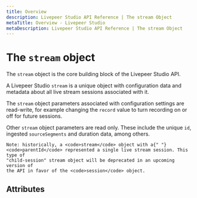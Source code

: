 ```yaml
---
title: Overview
description: Livepeer Studio API Reference | The stream Object
metaTitle: Overview - Livepeer Studio
metaDescription: Livepeer Studio API Reference | The stream Object
---
```


# The `stream` object

The `stream` object is the core building block of the Livepeer Studio API.

A Livepeer Studio `stream` is a unique object with configuration data and
metadata about all live stream sessions associated with it.

The `stream` object parameters associated with configuration settings are
read-write, for example changing the `record` value to turn recording on or off
for future sessions.

Other `stream` object parameters are read only. These include the unique `id`,
ingested `sourceSegments` and duration data, among others.

    Note: historically, a <code>stream</code> object with a{" "}
    <code>parentId</code> represented a single live stream session. This type of
    "child-session" stream object will be deprecated in an upcoming version of
    the API in favor of the <code>session</code> object.

## Attributes

<!--
<Table
  data={[
    {
      parameter: <code>createdAt</code>,
      type: <code>number</code>,
      description:
        "Timestamp when the asset was created. Reported in Unix epoch time.",
    },
    {
      parameter: <code>createdByTokenName</code>,
      type: <code>string</code>,
      description:
        "Livepeer Studio user-assigned name for the API key that created the stream object.",
    },
    {
      parameter: <code>id</code>,
      type: <code>string</code>,
      description:
        "Unique identifier for the stream. Historically, this could also represent a single live stream session. This type of child-session stream object will be deprecated in an upcoming version of the API in favor of the session object.",
    },
    {
      parameter: <code>isActive</code>,
      type: <code>boolean</code>,
      description:
        "True if the asset is active. An active livestream means segments are being ingested.",
    },
    {
      parameter: <code>kind</code>,
      type: <code>string</code>,
      description: "Livepeer Studio API object type.",
    },
    {
      parameter: <code>lastSeen</code>,
      type: <code>number</code>,
      description:
        "Timestamp when the asset was last active. Reported in Unix epoch time. An active livestream means segments are being ingested.",
    },
    {
      parameter: <code>name</code>,
      type: <code>string</code>,
      description:
        "Additional identifier for the asset. Often set to a human readable string. This identifier does not need to be unique. Required with POST",
    },
    {
      parameter: <code>parentId</code>,
      type: <code>string</code>,
      description:
        "Only used on stream objects that represent a single live stream session. Points to a parent stream object. This type of child-session stream object will be deprecated in an upcoming version of the API in favor of the session object.",
    },
    {
      parameter: <code>playbackId</code>,
      type: <code>string</code>,
      description: "Unique identifier used to form the playback URL.",
    },
    {
      parameter: <code>profiles</code>,
      type: <code>array</code>,
      description:
        "Transcoding rendition settings. The source will be delivered with the renditions in the HLS and does not need to be redefined in the profiles parameter. If no profiles are defined, only the source will be delivered for playback.",
    },
    {
      parameter: <code>profiles.bitrate</code>,
      type: <code>integer</code>,
      description: "bit/s setting for the transcoded rendition (minimum: 400).",
    },
    {
      parameter: <code>profiles.fps</code>,
      type: <code>integer</code>,
      description:
        "Framerate setting for the transcoded rendition. When set to 0, the source framerate is adopted for the transcoded rendition framerate. All profiles for a source object must be configured with the same fps (minimum: 0).",
    },
    {
      parameter: <code>profiles.height</code>,
      type: <code>integer</code>,
      description:
        "Pixel height setting for the transcoded rendition (minimum: 128).",
    },
    {
      parameter: <code>profiles.name</code>,
      type: <code>string</code>,
      description:
        "Identifier for the transcoded rendition settings (minLength: 1, maxLength: 500).",
    },
    {
      parameter: <code>profiles.width</code>,
      type: <code>integer</code>,
      description:
        "Pixel width setting for the transcoded rendition. (minimum: 128).",
    },
    {
      parameter: <code>multistream</code>,
      type: <code>object</code>,
      description: "Multistream configuration.",
    },
    {
      parameter: <code>multistream.targets</code>,
      type: <code>array</code>,
      description:
        "List of Multistream Targets where this stream should be simultaneously pushed to.",
    },
    {
      parameter: <code>multistream.targets.profile</code>,
      type: <code>string</code>,
      description: (
        <>
          Name of profile that should be pushed to the referenced Multistream
          Target. Use <code>"source"</code> to push original media as ingested.
        </>
      ),
    },
    {
      parameter: <code>multistream.targets.videoOnly</code>,
      type: <code>boolean</code>,
      description: (
        <>
          If <code>true</code>, the stream audio will be muted and only silent
          video will be pushed to the target.
        </>
      ),
    },
    {
      parameter: <code>multistream.targets.id</code>,
      type: <code>string</code>,
      description:
        "Unique identifier of the Multistream Target object from its own API.",
    },
    {
      parameter: <code>multistream.targets.spec</code>,
      type: <code>object</code>,
      description:
        "This field is write-only, allowed only in mutation request payloads. It specifies an inline Multistream Target object to be created on the same time as the stream creation or update. Reference the specific Multistream Target API for schema.",
    },
    {
      parameter: <code>record</code>,
      type: <code>boolean</code>,
      description: (
        <>
          <code>true</code> means that new sessions are recorded and{" "}
          <code>false</code> means they are not. The value is also inherited by
          all future child <code>session</code> objects, which are read-only.
          Historically, <code>stream</code> objects can also represent a single
          live stream session, in which case they have a <code>parentId</code>.
          In that case, <code>true</code> means that the session is actively
          being recorded or was recorded, and <code>false</code> means that the
          session is not being recorded or was not recorded.
        </>
      ),
    },
    {
      parameter: <code>suspended</code>,
      type: <code>boolean</code>,
      description: (
        <>
          Default value is <code>false</code>. Can be used to forcefully stop
          any live stream sessions happening in the current stream resource. Set
          to <code>true</code> to immediately suspend any running stream and
          prohibit new streams from starting.
        </>
      ),
    },
    {
      parameter: <code>sourceSegments</code>,
      type: <code>number</code>,
      description: "Number of asset source segments processed.",
    },
    {
      parameter: <code>sourceSegmentsDuration</code>,
      type: <code>number</code>,
      description: "Duration in seconds of asset source processed.",
    },
    {
      parameter: <code>streamKey</code>,
      type: <code>string</code>,
      description: "Unique secret key used to form the RTMP ingest URL.",
    },
    {
      parameter: <code>transcodedSegments</code>,
      type: <code>number</code>,
      description:
        "Number of transcoded rendition segments processed. Should be (sourceSegments * number of profiles).",
    },
    {
      parameter: <code>transcodedSegmentsDuration</code>,
      type: <code>number</code>,
      description:
        "Duration in seconds of transcoded renditions processed. Should be (sourceSegmentsDuration * number of profiles).",
    },
    {
      parameter: <code>userId</code>,
      type: <code>string</code>,
      description:
        "Unique identifier for the Livepeer Studio user account that created the stream object.",
    },
  ]}
/> -->
